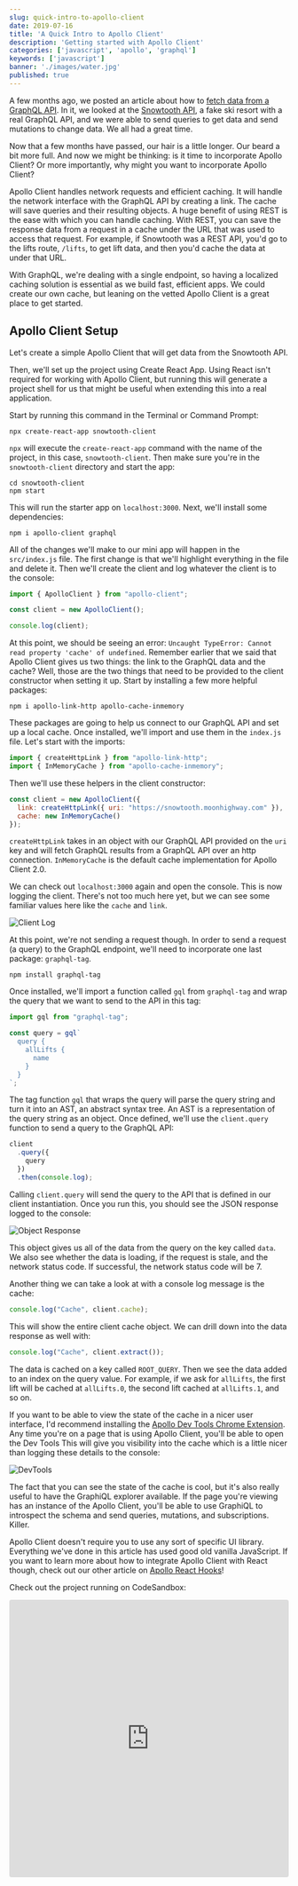```yaml
---
slug: quick-intro-to-apollo-client
date: 2019-07-16
title: 'A Quick Intro to Apollo Client'
description: 'Getting started with Apollo Client'
categories: ['javascript', 'apollo', 'graphql']
keywords: ['javascript']
banner: './images/water.jpg'
published: true
---
```


A few months ago, we posted an article about how to [fetch data from a GraphQL API](https://moonhighway.com/fetching-data-from-a-graphql-api). In it, we looked at the [Snowtooth API](https://snowtooth.moonhighway.com), a fake ski resort with a real GraphQL API, and we were able to send queries to get data and send mutations to change data. We all had a great time.

Now that a few months have passed, our hair is a little longer. Our beard a bit more full. And now we might be thinking: is it time to incorporate Apollo Client? Or more importantly, why might you want to incorporate Apollo Client?

Apollo Client handles network requests and efficient caching. It will handle the network interface with the GraphQL API by creating a link. The cache will save queries and their resulting objects. A huge benefit of using REST is the ease with which you can handle caching. With REST, you can save the response data from a request in a cache under the URL that was used to access that request. For example, if Snowtooth was a REST API, you'd go to the lifts route, `/lifts`, to get lift data, and then you'd cache the data at under that URL.

With GraphQL, we're dealing with a single endpoint, so having a localized caching solution is essential as we build fast, efficient apps. We could create our own cache, but leaning on the vetted Apollo Client is a great place to get started.

## Apollo Client Setup

Let's create a simple Apollo Client that will get data from the Snowtooth API.

Then, we'll set up the project using Create React App. Using React isn't required for working with Apollo Client, but running this will generate a project shell for us that might be useful when extending this into a real application.

Start by running this command in the Terminal or Command Prompt:

```
npx create-react-app snowtooth-client
```

`npx` will execute the `create-react-app` command with the name of the project, in this case, `snowtooth-client`. Then make sure you're in the `snowtooth-client` directory and start the app:

```
cd snowtooth-client
npm start
```

This will run the starter app on `localhost:3000`. Next, we'll install some dependencies:

```
npm i apollo-client graphql
```

All of the changes we'll make to our mini app will happen in the `src/index.js` file. The first change is that we'll highlight everything in the file and delete it. Then we'll create the client and log whatever the client is to the console:

```javascript
import { ApolloClient } from "apollo-client";

const client = new ApolloClient();

console.log(client);
```

At this point, we should be seeing an error: `Uncaught TypeError: Cannot read property 'cache' of undefined`. Remember earlier that we said that Apollo Client gives us two things: the link to the GraphQL data and the cache? Well, those are the two things that need to be provided to the client constructor when setting it up. Start by installing a few more helpful packages:

```
npm i apollo-link-http apollo-cache-inmemory
```

These packages are going to help us connect to our GraphQL API and set up a local cache. Once installed, we'll import and use them in the `index.js` file. Let's start with the imports:

```javascript
import { createHttpLink } from "apollo-link-http";
import { InMemoryCache } from "apollo-cache-inmemory";
```

Then we'll use these helpers in the client constructor:

```javascript
const client = new ApolloClient({
  link: createHttpLink({ uri: "https://snowtooth.moonhighway.com" }),
  cache: new InMemoryCache()
});
```

`createHttpLink` takes in an object with our GraphQL API provided on the `uri` key and will fetch GraphQL results from a GraphQL API over an http connection. `InMemoryCache` is the default cache implementation for Apollo Client 2.0.

We can check out `localhost:3000` again and open the console. This is now logging the client. There's not too much here yet, but we can see some familiar values here like the `cache` and `link`.

![Client Log](./images/clientlog.png)

At this point, we're not sending a request though. In order to send a request (a query) to the GraphQL endpoint, we'll need to incorporate one last package: `graphql-tag`.

```
npm install graphql-tag
```

Once installed, we'll import a function called `gql` from `graphql-tag` and wrap the query that we want to send to the API in this tag:

```javascript
import gql from "graphql-tag";

const query = gql`
  query {
    allLifts {
      name
    }
  }
`;
```

The tag function `gql` that wraps the query will parse the query string and turn it into an AST, an abstract syntax tree. An AST is a representation of the query string as an object. Once defined, we'll use the `client.query` function to send a query to the GraphQL API:

```javascript
client
  .query({
    query
  })
  .then(console.log);
```

Calling `client.query` will send the query to the API that is defined in our client instantiation. Once you run this, you should see the JSON response logged to the console:

![Object Response](./images/objresponse.png)

This object gives us all of the data from the query on the key called `data`. We also see whether the data is loading, if the request is stale, and the network status code. If successful, the network status code will be 7.

Another thing we can take a look at with a console log message is the cache:

```javascript
console.log("Cache", client.cache);
```

This will show the entire client cache object. We can drill down into the data response as well with:

```javascript
console.log("Cache", client.extract());
```

The data is cached on a key called `ROOT_QUERY`. Then we see the data added to an index on the query value. For example, if we ask for `allLifts`, the first lift will be cached at `allLifts.0`, the second lift cached at `allLifts.1`, and so on.

If you want to be able to view the state of the cache in a nicer user interface, I'd recommend installing the [Apollo Dev Tools Chrome Extension](https://chrome.google.com/webstore/detail/apollo-client-developer-t/jdkknkkbebbapilgoeccciglkfbmbnfm?hl=en-US). Any time you're on a page that is using Apollo Client, you'll be able to open the Dev Tools This will give you visibility into the cache which is a little nicer than logging these details to the console:

![DevTools](./images/devtools.png)

The fact that you can see the state of the cache is cool, but it's also really useful to have the GraphiQL explorer available. If the page you're viewing has an instance of the Apollo Client, you'll be able to use GraphiQL to introspect the schema and send queries, mutations, and subscriptions. Killer.

Apollo Client doesn't require you to use any sort of specific UI library. Everything we've done in this article has used good old vanilla JavaScript. If you want to learn more about how to integrate Apollo Client with React though, check out our other article on [Apollo React Hooks](https://moonhighway.com/apollo-hooks)!

Check out the project running on CodeSandbox:

<iframe src="https://codesandbox.io/embed/adoring-dewdney-kp3e8?fontsize=14" title="apollo-client-quick-setup" allow="geolocation; microphone; camera; midi; vr; accelerometer; gyroscope; payment; ambient-light-sensor; encrypted-media" style="width:100%; height:500px; border:0; border-radius: 4px; overflow:hidden;" sandbox="allow-modals allow-forms allow-popups allow-scripts allow-same-origin"></iframe>
